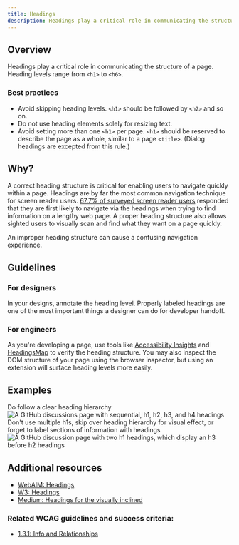 ```yaml
---
title: Headings
description: Headings play a critical role in communicating the structure of a page. Find out why they're critical and how to create an accessible hierarchy in your pages.
---
```


## Overview

Headings play a critical role in communicating the structure of a page. Heading levels range from `<h1>` to `<h6>`.

### Best practices

- Avoid skipping heading levels. `<h1>` should be followed by `<h2>` and so on.
- Do not use heading elements solely for resizing text.
- Avoid setting more than one `<h1>` per page. `<h1>` should be reserved to describe the page as a whole, similar to a page `<title>`. (Dialog headings are excepted from this rule.)

## Why?

A correct heading structure is critical for enabling users to navigate quickly within a page. Headings are by far the most common navigation technique for screen reader users.
[67.7% of surveyed screen reader users](https://webaim.org/projects/screenreadersurvey9/#finding) responded that they are first likely to navigate via the headings when trying
to find information on a lengthy web page. A proper heading structure also allows sighted users to visually scan and find what they want on a page quickly.

An improper heading structure can cause a confusing navigation experience.

## Guidelines

### For designers

In your designs, annotate the heading level. Properly labeled headings are one of the most important things a designer can do for developer handoff.

### For engineers

As you're developing a page, use tools like [Accessibility Insights](https://accessibilityinsights.io/docs/en/web/overview/) and [HeadingsMap](https://chrome.google.com/webstore/detail/headingsmap/flbjommegcjonpdmenkdiocclhjacmbi/related?hl=en)
to verify the heading structure. You may also inspect the DOM structure of your page using the browser inspector, but using an extension will surface heading levels more easily.

## Examples

<DoDontContainer stacked>
  <Do>
    <Caption>Do follow a clear heading hierarchy</Caption>
    <img
      src="https://user-images.githubusercontent.com/40274682/157987874-e415dcc6-887f-4d8d-ab8a-bcdfbdad5e77.png"
      alt="A GitHub discussions page with sequential, h1, h2, h3, and h4 headings"
    />
  </Do>
  <Dont>
    <Caption>
      Don't use multiple h1s, skip over heading hierarchy for visual effect, or forget to label sections of information
      with headings
    </Caption>
    <img
      src="https://user-images.githubusercontent.com/40274682/157987882-edb92d5a-1fd3-4ef6-b5bb-bd08851eacd8.png"
      alt="A GitHub discussion page with two h1 headings, which display an h3 before h2 headings"
    />
  </Dont>
</DoDontContainer>

## Additional resources

- [WebAIM: Headings](https://webaim.org/techniques/semanticstructure/#headings)
- [W3: Headings](https://www.w3.org/WAI/tutorials/page-structure/headings/)
- [Medium: Headings for the visually inclined](https://medium.com/@inkblotty/headings-for-the-visually-inclined-c537e87865f)

### Related WCAG guidelines and success criteria:

- [1.3.1: Info and Relationships](https://www.w3.org/WAI/WCAG21/Understanding/info-and-relationships)

